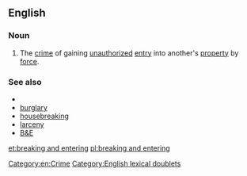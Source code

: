 ==English==

===Noun===
{{en-noun|head=[[breaking]] and [[entering]]|-}}
# {{idiomatic|legal}} The [[crime]] of gaining [[unauthorized]] [[entry]] into another's [[property]] by [[force]].

===See also===
* {{pedia}}
* [[burglary]]
* [[housebreaking]]
* [[larceny]]
* [[B&E]]

[[Category:en:Crime]]
[[Category:English lexical doublets]]
[[et:breaking and entering]]
[[pl:breaking and entering]]